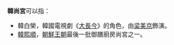 '''韓尚宮'''可以指：
* 韓白榮，韓國電視劇《[[大長今_(電視劇)|大長今]]》的角色，由[[梁美京|梁美京]]飾演。
* [[韓熙順|韓熙順]]，[[朝鮮王朝|朝鮮王朝]]最後一批御膳廚房尚宮之一。
{{disambig|Cat=三字消歧义}}